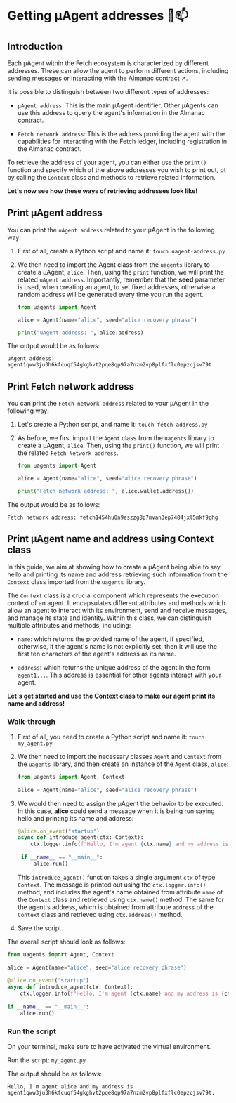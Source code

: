 # Getting μAgent addresses 🤖📫

## Introduction

Each μAgent within the Fetch ecosystem is characterized by different addresses. These can allow the agent to perform different actions, including sending messages or interacting with the [Almanac contract ↗️](/references/contracts/uagents-almanac/almanac-overview.md). 

It is possible to distinguish between two different types of addresses:

- `μAgent address`: This is the main μAgent identifier. Other μAgents can use this address to query the agent's information in the Almanac contract.

- `Fetch network address`: This is the address providing the agent with the capabilities for interacting with the Fetch ledger, including registration in the Almanac contract.

To retrieve the address of your agent, you can either use the `print()` function and specify which of the above addresses you wish to print out, ot by calling the `Context` class and methods to retrieve related information.

**Let's now see how these ways of retrieving addresses look like!**

## Print μAgent address

You can print the `uAgent address` related to your μAgent in the following way:

1. First of all, create a Python script and name it: `touch uagent-address.py`
2. We then need to import the Agent class from the `uagents` library to create a μAgent, `alice`. Then, using the `print` function, we will print the related `uAgent address`. Importantly, remember that the **seed** parameter is used, when creating an agent, to set fixed addresses, otherwise a random address will be generated every time you run the agent.

   ```py copy filename="uagent-address.py"
   from uagents import Agent
   
   alice = Agent(name="alice", seed="alice recovery phrase")
   
   print("uAgent address: ", alice.address)
   ```

The output would be as follows:

```
uAgent address: agent1qww3ju3h6kfcuqf54gkghvt2pqe8qp97a7nzm2vp8plfxflc0epzcjsv79t
```

## Print Fetch network address

You can print the `Fetch network address` related to your μAgent in the following way:

1. Let's create a Python script, and name it: `touch fetch-address.py`

2. As before, we first import the `Agent` class from the `uagents` library to create a μAgent, `alice`. Then, using the `print()` function, we will print the related `Fetch Network address`.

   ```py copy filename="fetch-address.py"
   from uagents import Agent
   
   alice = Agent(name="alice", seed="alice recovery phrase")
   
   print("Fetch network address: ", alice.wallet.address())
   ```

The output would be as follows:

```
Fetch network address: fetch1454hu0n9eszzg8p7mvan3ep7484jxl5mkf9phg
```

## Print μAgent name and address using Context class

In this guide, we aim at showing how to create a μAgent being able to say hello and printing its name and address retrieving such information from the `Context` class imported from the `uagents` library.

The `Context` class is a crucial component which represents the execution context of an agent. It encapsulates different attributes and methods which allow an agent to interact with its environment, send and receive messages, and manage its state and identity. Within this class, we can distinguish multiple attributes and methods, including:

- `name`: which returns the provided name of the agent, if specified, otherwise, if the agent's name is not explicitly set, then it will use the first ten characters of the agent's address as its name.

- `address`: which returns the unique address of the agent in the form `agent1...`. This address is essential for other agents interact with your agent.

**Let's get started and use the Context class to make our agent print its name and address!**

### Walk-through

1. First of all, you need to create a Python script and name it: `touch my_agent.py`

2. We then need to import the necessary classes `Agent` and `Context` from the `uagents` library, and then create an instance of the `Agent` class, `alice`:

    ```py copy
    from uagents import Agent, Context
     
    alice = Agent(name="alice", seed="alice recovery phrase")
    ```

3. We would then need to assign the μAgent the behavior to be executed. In this case, **alice** could send a message when it is being run saying hello and printing its name and address:

    ```py copy 
    @alice.on_event("startup")
    async def introduce_agent(ctx: Context):
        ctx.logger.info(f"Hello, I'm agent {ctx.name} and my address is {ctx.address}."
     
     if __name__ == "__main__":
         alice.run()
    ```

   This `introduce_agent()` function takes a single argument `ctx` of type `Context`. The message is printed out using the `ctx.logger.info()` method, and  includes the agent's name obtained from attribute `name` of the `Context` class and retrieved using `ctx.name()` method. The same for the agent's address, which is obtained from attribute `address` of the `Context` class and retrieved using `ctx.address()` method.

4. Save the script.

The overall script should look as follows:

```py copy filename="my_agent.py"
from uagents import Agent, Context
 
alice = Agent(name="alice", seed="alice recovery phrase")
 
@alice.on_event("startup")
async def introduce_agent(ctx: Context):
    ctx.logger.info(f"Hello, I'm agent {ctx.name} and my address is {ctx.address}.")
 
if __name__ == "__main__":
    alice.run()
```

### Run the script

On your terminal, make sure to have activated the virtual environment.

Run the script: `my_agent.py`

The output should be as follows:

```
Hello, I'm agent alice and my address is agent1qww3ju3h6kfcuqf54gkghvt2pqe8qp97a7nzm2vp8plfxflc0epzcjsv79t.
```
